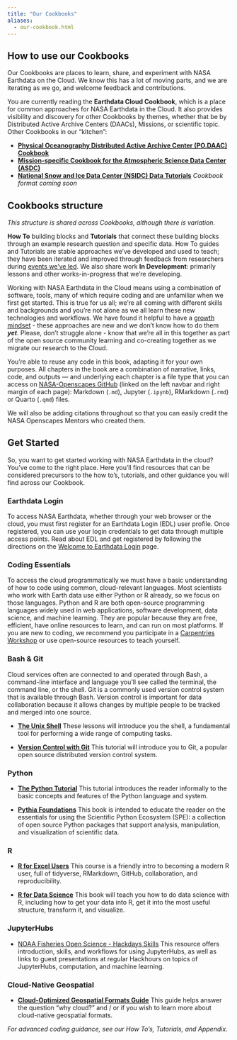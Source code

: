 ```yaml
---
title: "Our Cookbooks"
aliases: 
  - our-cookbook.html
---
```


## How to use our Cookbooks

Our Cookbooks are places to learn, share, and experiment with NASA Earthdata on the Cloud. We know this has a lot of moving parts, and we are iterating as we go, and welcome feedback and contributions.

You are currently reading the **Earthdata Cloud Cookbook**, which is a place for common approaches for NASA Earthdata in the Cloud. It also provides visibility and discovery for other Cookbooks by themes, whether that be by Distributed Active Archive Centers (DAACs), Missions, or scientific topic. Other Cookbooks in our "kitchen": 

- [**Physical Oceanography Distributed Active Archive Center (PO.DAAC) Cookbook**](https://podaac.github.io/tutorials/)
- [**Mission-specific Cookbook for the Atmospheric Science Data Center (ASDC)**](https://nasa.github.io/ASDC_Data_and_User_Services/)
- [**National Snow and Ice Data Center (NSIDC) Data Tutorials**](https://github.com/nsidc/NSIDC-Data-Tutorials) *Cookbook format coming soon*

## Cookbooks structure

*This structure is shared across Cookbooks, although there is variation.*

**How To** building blocks and **Tutorials** that connect these building blocks through an example research question and specific data. How To guides and Tutorials are stable approaches we've developed and used to teach; they have been iterated and improved through feedback from researchers during [events we've led](https://nasa-openscapes.github.io/earthdata-cloud-cookbook/tutorials/). We also share work **In Development**: primarily lessons and other works-in-progress that we're developing.

Working with NASA Earthdata in the Cloud means using a combination of software, tools, many of which require coding and are unfamiliar when we first get started. This is true for us all; we're all coming with different skills and backgrounds and you're not alone as we all learn these new technologies and workflows. We have found it helpful to have a [growth mindset](https://www.youtube.com/watch?v=_X0mgOOSpLU&t=11s&ab_channel=TED) - these approaches are new and we don't know how to do them ***yet***. Please, don't struggle alone - know that we're all in this together as part of the open source community learning and co-creating together as we migrate our research to the Cloud.

You're able to reuse any code in this book, adapting it for your own purposes. All chapters in the book are a combination of narrative, links, code, and outputs --- and underlying each chapter is a file type that you can access on [NASA-Openscapes GitHub](https://github.com/NASA-Openscapes/earthdata-cloud-cookbook) (linked on the left navbar and right margin of each page): Markdown (`.md`), Jupyter (`.ipynb`), RMarkdown (`.rmd`) or Quarto (`.qmd`) files.

We will also be adding citations throughout so that you can easily credit the NASA Openscapes Mentors who created them.

## Get Started

So, you want to get started working with NASA Earthdata in the cloud? You've come to the right place. Here you'll find resources that can be considered precursors to the how to's, tutorials, and other guidance you will find across our Cookbook.

### Earthdata Login

To access NASA Earthdata, whether through your web browser or the cloud, you must first register for an Earthdata Login (EDL) user profile. Once registered, you can use your login credentials to get data through multiple access points. Read about EDL and get registered by following the directions on the [Welcome to Earthdata Login](https://urs.earthdata.nasa.gov/documentation/for_users/welcome) page.

### Coding Essentials

To access the cloud programmatically we must have a basic understanding of how to code using common, cloud-relevant languages. Most scientists who work with Earth data use either Python or R already, so we focus on those languages. Python and R are both open-source programming languages widely used in web applications, software development, data science, and machine learning. They are popular because they are free, efficient, have online resources to learn, and can run on most platforms. If you are new to coding, we recommend you participate in a [Carpentries Workshop](https://carpentries.org/workshops/) or use open-source resources to teach yourself.

### Bash & Git

Cloud services often are connected to and operated through Bash, a command-line interface and language you'll see called the terminal, the command line, or the shell. Git is a commonly used version control system that is available through Bash. Version control is important for data collaboration because it allows changes by multiple people to be tracked and merged into one source.

-   [**The Unix Shell**](https://swcarpentry.github.io/shell-novice/) These lessons will introduce you the shell, a fundamental tool for performing a wide range of computing tasks.

-   [**Version Control with Git**](https://swcarpentry.github.io/git-novice/) This tutorial will introduce you to Git, a popular open source distributed version control system.

### Python

-   [**The Python Tutorial**](https://docs.python.org/3/tutorial/) This tutorial introduces the reader informally to the basic concepts and features of the Python language and system.

-   [**Pythia Foundations**](https://foundations.projectpythia.org/landing-page.html) This book is intended to educate the reader on the essentials for using the Scientific Python Ecosystem (SPE): a collection of open source Python packages that support analysis, manipulation, and visualization of scientific data.

### R

-   [**R for Excel Users**](https://rstudio-conf-2020.github.io/r-for-excel/) This course is a friendly intro to becoming a modern R user, full of tidyverse, RMarkdown, GitHub, collaboration, and reproducibility.

-   [**R for Data Science**](https://r4ds.hadley.nz/) This book will teach you how to do data science with R, including how to get your data into R, get it into the most useful structure, transform it, and visualize.

### JupyterHubs

- [NOAA Fisheries Open Science - Hackdays Skills](https://nmfs-opensci.github.io/NMFSHackDays-2025/topics-skills/) This resource offers introduction, skills, and workflows for using JupyterHubs, as well as links to guest presentations at regular Hackhours on topics of JupyterHubs, computation, and machine learning.

### Cloud-Native Geospatial

- [**Cloud-Optimized Geospatial Formats Guide**](https://guide.cloudnativegeo.org) This guide helps answer the question "why cloud?" and / or if you wish to learn more about cloud-native geospatial formats.

*For advanced coding guidance, see our How To's, Tutorials, and Appendix.*
